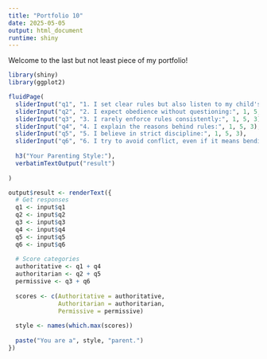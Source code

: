 ```yaml
---
title: "Portfolio 10"
date: 2025-05-05
output: html_document
runtime: shiny
---
```


Welcome to the last but not least piece of my portfolio!

```r
library(shiny)
library(ggplot2)
```

```r
fluidPage(
  sliderInput("q1", "1. I set clear rules but also listen to my child's opinion:", 1, 5, 3),
  sliderInput("q2", "2. I expect obedience without questioning:", 1, 5, 3),
  sliderInput("q3", "3. I rarely enforce rules consistently:", 1, 5, 3),
  sliderInput("q4", "4. I explain the reasons behind rules:", 1, 5, 3),
  sliderInput("q5", "5. I believe in strict discipline:", 1, 5, 3),
  sliderInput("q6", "6. I try to avoid conflict, even if it means bending the rules:", 1, 5, 3),
  
  h3("Your Parenting Style:"),
  verbatimTextOutput("result")
  
)

```

```r
output$result <- renderText({
  # Get responses
  q1 <- input$q1
  q2 <- input$q2
  q3 <- input$q3
  q4 <- input$q4
  q5 <- input$q5
  q6 <- input$q6
  
  # Score categories
  authoritative <- q1 + q4
  authoritarian <- q2 + q5
  permissive <- q3 + q6
  
  scores <- c(Authoritative = authoritative,
              Authoritarian = authoritarian,
              Permissive = permissive)
  
  style <- names(which.max(scores))
  
  paste("You are a", style, "parent.")
})
```